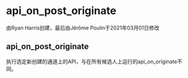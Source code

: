# api_on_post_originate

由Ryan Harris创建，最后由Jérôme Poulin于2021年03月01日修改

## api_on_post_originate

执行选定新创建的通道上的API，与在所有候选人上运行的api_on_originate不同。